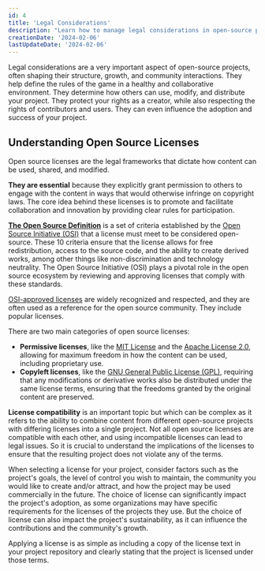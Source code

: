 ```yaml
---
id: 4
title: 'Legal Considerations'
description: "Learn how to manage legal considerations in open-source projects. Understand licenses, compliance, and risk mitigation strategies."
creationDate: '2024-02-06'
lastUpdateDate: '2024-02-06'
---
```


<p class="lead">Legal considerations are a very important aspect of open-source projects, often shaping their structure, growth, and community interactions. They help define the rules of the game in a healthy and collaborative environment. They determine how others can use, modify, and distribute your project. They protect your rights as a creator, while also respecting the rights of contributors and users. They can even influence the adoption and success of your project.</p>

## Understanding Open Source Licenses

Open source licenses are the legal frameworks that dictate how content can be used, shared, and modified.

**They are essential** because they explicitly grant permission to others to engage with the content in ways that would otherwise infringe on copyright laws. The core idea behind these licenses is to promote and facilitate collaboration and innovation by providing clear rules for participation.

<a href="https://opensource.org/osd/" target="_blank" rel="noopener">**The Open Source Definition**</a> is a set of criteria established by the <a href="https://opensource.org/" target="_blank" rel="noopener">Open Source Initiative (OSI)</a> that a license must meet to be considered open-source. These 10 criteria ensure that the license allows for free redistribution, access to the source code, and the ability to create derived works, among other things like non-discrimination and technology neutrality. The Open Source Initiative (OSI) plays a pivotal role in the open source ecosystem by reviewing and approving licenses that comply with these standards.

<a href="https://opensource.org/licenses/">OSI-approved licenses</a> are widely recognized and respected, and they are often used as a reference for the open source community. They include popular licenses.

There are two main categories of open source licenses:
- **Permissive licenses**, like the <a href="https://opensource.org/licenses/MIT" target="_blank" rel="noopener">MIT License</a> and the <a href="https://opensource.org/licenses/Apache-2.0" target="_blank" rel="noopener">Apache License 2.0</a>, allowing for maximum freedom in how the content can be used, including proprietary use.
- **Copyleft licenses**, like the <a href="https://opensource.org/licenses/GPL-3.0" target="_blank" rel="noopener">GNU General Public License (GPL)</a>, requiring that any modifications or derivative works also be distributed under the same license terms, ensuring that the freedoms granted by the original content are preserved.

**License compatibility** is an important topic but which can be complex as it refers to the ability to combine content from different open-source projects with differing licenses into a single project. Not all open source licenses are compatible with each other, and using incompatible licenses can lead to legal issues. So it is crucial to understand the implications of the licenses to ensure that the resulting project does not violate any of the terms.

When selecting a license for your project, consider factors such as the project's goals, the level of control you wish to maintain, the community you would like to create and/or attract, and how the project may be used commercially in the future. The choice of license can significantly impact the project's adoption, as some organizations may have specific requirements for the licenses of the projects they use. But the choice of license can also impact the project's sustainability, as it can influence the contributions and the community's growth.

Applying a license is as simple as including a copy of the license text in your project repository and clearly stating that the project is licensed under those terms.
